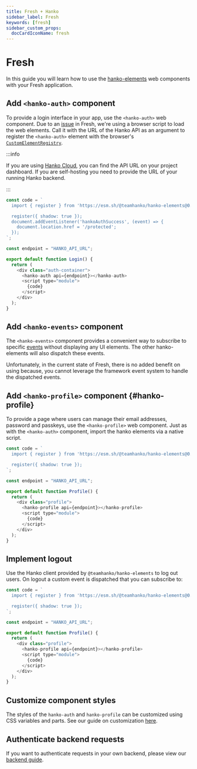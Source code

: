 ```yaml
---
title: Fresh + Hanko
sidebar_label: Fresh
keywords: [fresh]
sidebar_custom_props:
  docCardIconName: fresh
---
```



# Fresh

In this guide you will learn how to use the
[hanko-elements](https://github.com/teamhanko/hanko/blob/main/frontend/elements/README.md) web components
with your Fresh application.

## Add `<hanko-auth>` component

To provide a login interface in your app, use the `<hanko-auth>` web component. Due to an 
[issue](https://github.com/teamhanko/hanko/issues/641) in Fresh, we're using a browser script to load the web elements.
Call it with the URL of the Hanko API as an argument to register the `<hanko-auth>` element with
the browser's [`CustomElementRegistry`](https://developer.mozilla.org/de/docs/Web/API/CustomElementRegistry).

:::info

If you are using [Hanko Cloud](https://cloud.hanko.io), you can find the API URL on your project dashboard.
If you are self-hosting you need to provide the URL of your running Hanko backend.

:::

```js title="Login.tsx" showLineNumbers
const code = `
  import { register } from 'https://esm.sh/@teamhanko/hanko-elements@0.2.2-alpha';

  register({ shadow: true });
  document.addEventListener('hankoAuthSuccess', (event) => {
    document.location.href = '/protected';
  });
`;

const endpoint = "HANKO_API_URL";

export default function Login() {
  return (
    <div class="auth-container">
      <hanko-auth api={endpoint}></hanko-auth>
      <script type="module">
        {code}
      </script>
    </div>
  );
}
```

## Add `<hanko-events>` component

The `<hanko-events>` component provides a convenient way to subscribe to specific
[events](https://github.com/teamhanko/hanko/blob/main/frontend/elements/README.md#events) without displaying any UI elements.
The other hanko-elements will also dispatch these events.

Unfortunately, in the current state of Fresh, there is no added benefit on using because, you cannot leverage the framework event system
to handle the dispatched events.

## Add `<hanko-profile>` component {#hanko-profile}

To provide a page where users can manage their email addresses, password and passkeys, use the `<hanko-profile>` web
component. Just as with the `<hanko-auth>` component, import the hanko elements via a native script.

```js title="HankoProfile.tsx" showLineNumbers
const code = `
  import { register } from 'https://esm.sh/@teamhanko/hanko-elements@0.2.2-alpha';

  register({ shadow: true });
`;

const endpoint = "HANKO_API_URL";

export default function Profile() {
  return (
    <div class="profile">
      <hanko-profile api={endpoint}></hanko-profile>
      <script type="module">
        {code}
      </script>
    </div>
  );
}
```

## Implement logout

Use the Hanko client provided by `@teamhanko/hanko-elements` to log out users. On logout a custom event is
dispatched that you can subscribe to:

```js title="HankoProfile.vue" showLineNumbers
const code = `
  import { register } from 'https://esm.sh/@teamhanko/hanko-elements@0.2.2-alpha';

  register({ shadow: true });
`;

const endpoint = "HANKO_API_URL";

export default function Profile() {
  return (
    <div class="profile">
      <hanko-profile api={endpoint}></hanko-profile>
      <script type="module">
        {code}
      </script>
    </div>
  );
}
```


## Customize component styles

The styles of the `hanko-auth` and `hanko-profile` can be customized using CSS variables and parts. See our guide
on customization [here](https://github.com/teamhanko/hanko/tree/main/frontend/elements#ui-customization).

## Authenticate backend requests

If you want to authenticate requests in your own backend, please view our [backend guide](/guides/backend).
